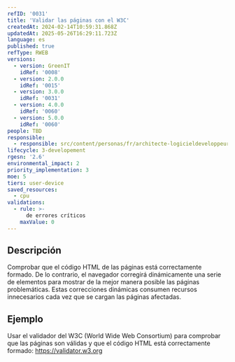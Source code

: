```yaml
---
refID: '0031'
title: 'Validar las páginas con el W3C'
createdAt: 2024-02-14T10:59:31.868Z
updatedAt: 2025-05-26T16:29:11.723Z
language: es
published: true
refType: RWEB
versions:
  - version: GreenIT
    idRef: '0008'
  - version: 2.0.0
    idRef: '0015'
  - version: 3.0.0
    idRef: '0031'
  - version: 4.0.0
    idRef: '0060'
  - version: 5.0.0
    idRef: '0060'
people: TBD
responsible:
  - responsible: src/content/personas/fr/architecte-logicieldeveloppeur.mdx
lifecycle: 3-developement
rgesn: '2.6'
environmental_impact: 2
priority_implementation: 3
moe: 5
tiers: user-device
saved_resources:
  - cpu
validations:
  - rule: >-
      de errores críticos
    maxValue: 0
---
```


## Descripción

Comprobar que el código HTML de las páginas está correctamente formado. De lo contrario, el navegador corregirá dinámicamente una serie de elementos para mostrar de la mejor manera posible las páginas problemáticas.
Estas correcciones dinámicas consumen recursos innecesarios cada vez que se cargan las páginas afectadas.

## Ejemplo

Usar el validador del W3C (World Wide Web Consortium) para comprobar que las páginas son válidas y que el código HTML está correctamente formado:
https://validator.w3.org



